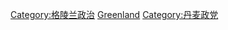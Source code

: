 {{Commonscat|Political parties in Greenland}}

[[Category:格陵兰政治|Category:格陵兰政治]]
[[Category:北美洲各国政党|Greenland]]
[[Category:丹麦政党|Category:丹麦政党]]